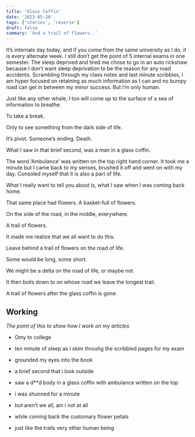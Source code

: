 ```yaml
---
title: 'Glass Coffin'
date: '2023-05-20'
tags: ['stories', 'reverie']
draft: false
summary: 'And a trail of flowers..'
---
```


It’s internals day today, and if you come from the same university as I do, it is every alternate week. I still don’t get the point of 5 internal exams in one semester. The sleep deprived and tired me chose to go in an auto rickshaw because I don’t want sleep deprivation to be the reason for any road accidents. Scrambling through my class notes and last minute scribbles, I am hyper focused on retaining as much information as I can and no bumpy road can get in between my minor success. But I’m only human.

Just like any other whale, I too will come up to the surface of a sea of information to breathe.

To take a break.

Only to see something from the dark side of life.

It’s pivot. Someone’s ending. Death.

What I saw in that brief second, was a man in a glass coffin.

The word ‘Ambulance’ was written on the top right hand corner. It took me a minute but I came back to my senses, brushed it off and went on with my day. Consoled myself that it is also a part of life.

What I really want to tell you about is, what I saw when I was coming back home.

That same place had flowers. A basket-full of flowers.

On the side of the road, in the middle, everywhere.

A trail of flowers.

It made me realize that we all want to do this.

Leave behind a trail of flowers on the road of life.

Some would be long, some short.

We might be a delta on the road of life, or maybe not.

It then boils down to on whose road we leave the longest trail.

A trail of flowers after the glass coffin is gone.

## Working

_The point of this to show how I work on my articles_

- Omy to college
- ten minute of sleep as i skim throuhg the scribbled pages for my exam
- grounded my eyes into the book
- a brief second that i look outside

- saw a d\*\*d body in a glass coffin with ambulance written on the top
- i was shunned for a minute
- but aren’t we all, am i not at all

- while coming back the customary flower petals
- just like the trails very other human being
